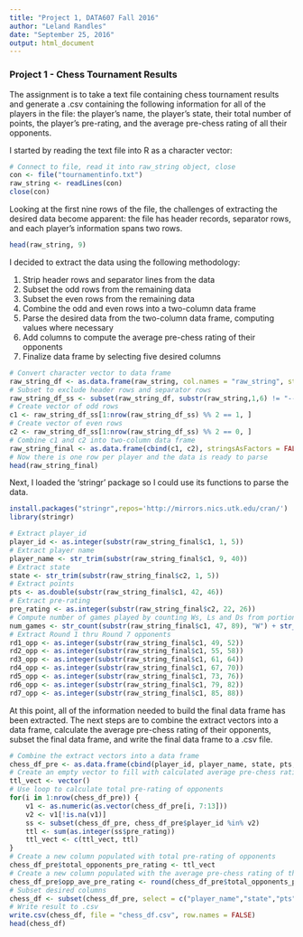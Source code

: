 ---
title: "Project 1, DATA607 Fall 2016"
author: "Leland Randles"
date: "September 25, 2016"
output: html_document
---

### Project 1 - Chess Tournament Results

The assignment is to take a text file containing chess tournament results and generate a .csv containing the following information for all of the players in the file:  the player's name, the player's state, their total number of points, the player's pre-rating, and the average pre-chess rating of all their opponents.  

I started by reading the text file into R as a character vector:  

```{r rl, eval=TRUE}
# Connect to file, read it into raw_string object, close 
con <- file("tournamentinfo.txt")
raw_string <- readLines(con)
close(con)
```  

Looking at the first nine rows of the file, the challenges of extracting the desired data become apparent: the file has header records, separator rows, and each player's information spans two rows.

```{r h, eval=TRUE}
head(raw_string, 9)
```  

I decided to extract the data using the following methodology:  

1. Strip header rows and separator lines from the data  
2. Subset the odd rows from the remaining data  
3. Subset the even rows from the remaining data  
4. Combine the odd and even rows into a two-column data frame  
5. Parse the desired data from the two-column data frame, computing values where necessary  
6. Add columns to compute the average pre-chess rating of their opponents  
7. Finalize data frame by selecting five desired columns

```{r transform, eval=TRUE}
# Convert character vector to data frame  
raw_string_df <- as.data.frame(raw_string, col.names = "raw_string", stringsAsFactors = FALSE)  
# Subset to exclude header rows and separator rows  
raw_string_df_ss <- subset(raw_string_df, substr(raw_string,1,6) != "------" & substr(raw_string,1,6) != " Pair " & substr(raw_string,1,6) != " Num  ")
# Create vector of odd rows
c1 <- raw_string_df_ss[1:nrow(raw_string_df_ss) %% 2 == 1, ]  
# Create vector of even rows
c2 <- raw_string_df_ss[1:nrow(raw_string_df_ss) %% 2 == 0, ]
# Combine c1 and c2 into two-column data frame  
raw_string_final <- as.data.frame(cbind(c1, c2), stringsAsFactors = FALSE)
# Now there is one row per player and the data is ready to parse
head(raw_string_final)
```  

Next, I loaded the 'stringr' package so I could use its functions to parse the data.  

```{r results='hide', message=FALSE, warning=FALSE}
install.packages("stringr",repos='http://mirrors.nics.utk.edu/cran/')
library(stringr)
```  

```{r parse, eval=TRUE}
# Extract player_id
player_id <- as.integer(substr(raw_string_final$c1, 1, 5))
# Extract player name
player_name <- str_trim(substr(raw_string_final$c1, 9, 40))
# Extract state
state <- str_trim(substr(raw_string_final$c2, 1, 5))
# Extract points
pts <- as.double(substr(raw_string_final$c1, 42, 46))
# Extract pre-rating
pre_rating <- as.integer(substr(raw_string_final$c2, 22, 26))
# Compute number of games played by counting Ws, Ls and Ds from portion of string containing rounds 1-7
num_games <- str_count(substr(raw_string_final$c1, 47, 89), "W") + str_count(substr(raw_string_final$c1, 47, 89), "L") + str_count(substr(raw_string_final$c1, 47, 89), "D")
# Extract Round 1 thru Round 7 opponents
rd1_opp <- as.integer(substr(raw_string_final$c1, 49, 52))
rd2_opp <- as.integer(substr(raw_string_final$c1, 55, 58))
rd3_opp <- as.integer(substr(raw_string_final$c1, 61, 64))
rd4_opp <- as.integer(substr(raw_string_final$c1, 67, 70))
rd5_opp <- as.integer(substr(raw_string_final$c1, 73, 76))
rd6_opp <- as.integer(substr(raw_string_final$c1, 79, 82))
rd7_opp <- as.integer(substr(raw_string_final$c1, 85, 88))
```  

At this point, all of the information needed to build the final data frame has been extracted.  The next steps are to combine the extract vectors into a data frame, calculate the average pre-chess rating of their opponents, subset the final data frame, and write the final data frame to a .csv file.  

```{r create_csv, eval=TRUE}
# Combine the extract vectors into a data frame  
chess_df_pre <- as.data.frame(cbind(player_id, player_name, state, pts, pre_rating, num_games, rd1_opp, rd2_opp, rd3_opp, rd4_opp, rd5_opp, rd6_opp, rd7_opp), stringsAsFactors = FALSE)
# Create an empty vector to fill with calculated average pre-chess ratings of opponents  
ttl_vect <- vector()
# Use loop to calculate total pre-rating of opponents
for(i in 1:nrow(chess_df_pre)) {
    v1 <- as.numeric(as.vector(chess_df_pre[i, 7:13]))
    v2 <- v1[!is.na(v1)]
    ss <- subset(chess_df_pre, chess_df_pre$player_id %in% v2)
    ttl <- sum(as.integer(ss$pre_rating))
    ttl_vect <- c(ttl_vect, ttl)
}
# Create a new column populated with total pre-rating of opponents
chess_df_pre$total_opponents_pre_rating <- ttl_vect
# Create a new column populated with the average pre-chess rating of their opponents
chess_df_pre$opp_ave_pre_rating <- round(chess_df_pre$total_opponents_pre_rating / as.integer(chess_df_pre$num_games), digits = 0)
# Subset desired columns
chess_df <- subset(chess_df_pre, select = c("player_name","state","pts","pre_rating","opp_ave_pre_rating"))  
# Write result to .csv
write.csv(chess_df, file = "chess_df.csv", row.names = FALSE)
head(chess_df)
```  

